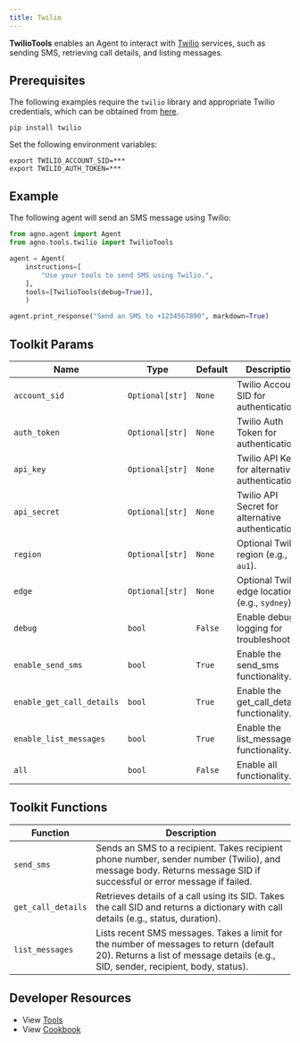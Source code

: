 ```yaml
---
title: Twilio
---
```


**TwilioTools** enables an Agent to interact with [Twilio](https://www.twilio.com/docs) services, such as sending SMS, retrieving call details, and listing messages.

## Prerequisites

The following examples require the `twilio` library and appropriate Twilio credentials, which can be obtained from [here](https://www.twilio.com/console).

```shell
pip install twilio
```

Set the following environment variables:

```shell
export TWILIO_ACCOUNT_SID=***
export TWILIO_AUTH_TOKEN=***
```

## Example

The following agent will send an SMS message using Twilio:

```python
from agno.agent import Agent
from agno.tools.twilio import TwilioTools

agent = Agent(
    instructions=[
        "Use your tools to send SMS using Twilio.",
    ],
    tools=[TwilioTools(debug=True)],
    )

agent.print_response("Send an SMS to +1234567890", markdown=True)
```

## Toolkit Params

| Name          | Type            | Default | Description                                       |
| ------------- | --------------- | ------- | ------------------------------------------------- |
| `account_sid` | `Optional[str]` | `None`  | Twilio Account SID for authentication.            |
| `auth_token`  | `Optional[str]` | `None`  | Twilio Auth Token for authentication.             |
| `api_key`     | `Optional[str]` | `None`  | Twilio API Key for alternative authentication.    |
| `api_secret`  | `Optional[str]` | `None`  | Twilio API Secret for alternative authentication. |
| `region`      | `Optional[str]` | `None`  | Optional Twilio region (e.g., `au1`).             |
| `edge`        | `Optional[str]` | `None`  | Optional Twilio edge location (e.g., `sydney`).   |
| `debug`       | `bool`          | `False` | Enable debug logging for troubleshooting.         |
| `enable_send_sms` | `bool` | `True` | Enable the send_sms functionality. |
| `enable_get_call_details` | `bool` | `True` | Enable the get_call_details functionality. |
| `enable_list_messages` | `bool` | `True` | Enable the list_messages functionality. |
| `all` | `bool` | `False` | Enable all functionality. |

## Toolkit Functions

| Function           | Description                                                                                                                                                                 |
| ------------------ | --------------------------------------------------------------------------------------------------------------------------------------------------------------------------- |
| `send_sms`         | Sends an SMS to a recipient. Takes recipient phone number, sender number (Twilio), and message body. Returns message SID if successful or error message if failed.          |
| `get_call_details` | Retrieves details of a call using its SID. Takes the call SID and returns a dictionary with call details (e.g., status, duration).                                          |
| `list_messages`    | Lists recent SMS messages. Takes a limit for the number of messages to return (default 20). Returns a list of message details (e.g., SID, sender, recipient, body, status). |

## Developer Resources

- View [Tools](https://github.com/agno-agi/agno/blob/main/libs/agno/agno/tools/twilio.py)
- View [Cookbook](https://github.com/agno-agi/agno/tree/v2.0/cookbook/tools/twilio_tools.py)
